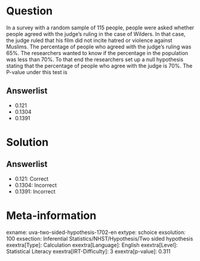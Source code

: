 Question
========

In a survey with a random sample of 115 people, people were asked whether people agreed with the judge's ruling in the case of Wilders. In that case, the judge ruled that his film did not incite hatred or violence against Muslims. The percentage of people who agreed with the judge's ruling was 65%. The researchers wanted to know if the percentage in the population was less than 70%. To that end the researchers set up a null hypothesis stating that the percentage of people who agree with the judge is 70%. The P-value under this test is

Answerlist
----------

* 0.121
* 0.1304
* 0.1391

Solution
========

Answerlist
----------

* 0.121: Correct
* 0.1304: Incorrect
* 0.1391: Incorrect

Meta-information
================
exname: uva-two-sided-hypothesis-1702-en
extype: schoice
exsolution: 100
exsection: Inferential Statistics/NHST/Hypothesis/Two sided hypothesis
exextra[Type]: Calculation
exextra[Language]: English
exextra[Level]: Statistical Literacy
exextra[IRT-Difficulty]: 3
exextra[p-value]: 0.311
